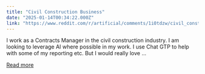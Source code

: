 ```yaml
---
title: "Civil Construction Business"
date: "2025-01-14T00:34:22.000Z"
link: "https://www.reddit.com/r/artificial/comments/1i0tdzw/civil_construction_business/"
---
```


I work as a Contracts Manager in the civil construction industry. I am looking to leverage AI where possible in my work.
 I use Chat GTP to help with some of my reporting etc. But I would really love ...

[Read more](https://www.reddit.com/r/artificial/comments/1i0tdzw/civil_construction_business/)
